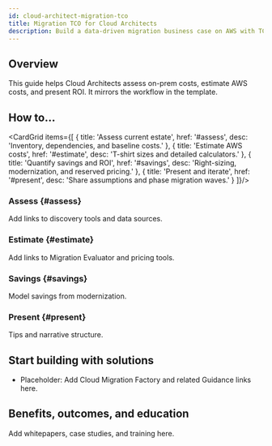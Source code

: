 ```yaml
---
id: cloud-architect-migration-tco
title: Migration TCO for Cloud Architects
description: Build a data-driven migration business case on AWS with TCO, ROI, and modernization options.
---
```



<Hero
  eyebrow="How to"
  title="Build a migration business case"
  subtitle="Assess current costs, estimate AWS spend, model savings, then present the plan."
/>

## Overview
This guide helps Cloud Architects assess on-prem costs, estimate AWS costs, and present ROI. It mirrors the workflow in the template.

## How to...
<CardGrid items={[
  { title: 'Assess current estate', href: '#assess', desc: 'Inventory, dependencies, and baseline costs.' },
  { title: 'Estimate AWS costs', href: '#estimate', desc: 'T-shirt sizes and detailed calculators.' },
  { title: 'Quantify savings and ROI', href: '#savings', desc: 'Right-sizing, modernization, and reserved pricing.' },
  { title: 'Present and iterate', href: '#present', desc: 'Share assumptions and phase migration waves.' }
]}/>

### Assess {#assess}
Add links to discovery tools and data sources.

### Estimate {#estimate}
Add links to Migration Evaluator and pricing tools.

### Savings {#savings}
Model savings from modernization.

### Present {#present}
Tips and narrative structure.

## Start building with solutions
- Placeholder: Add Cloud Migration Factory and related Guidance links here.

## Benefits, outcomes, and education
Add whitepapers, case studies, and training here.
